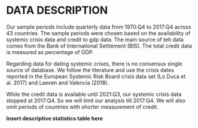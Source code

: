 # DATA DESCRIPTION

Our sample periods include quarterly data from 1970:Q4 to 2017:Q4 across 43 countries. The sample periods were chosen
based on the availability of systemic crisis data and credit to gdp data. The main source of teh data 
comes from the Bank of International Settlement (BIS). The total credit data is measured as percentage of GDP.

Regarding data for dating systemic crises, there is no consensus single source of database. We follow the literature and 
use the crisis dates reported in the European Systemic Risk Board crisis data set (Lo Duca et al. 2017) and
Laeven and Valencia (2018). 

While the credit data is available until 2021:Q3, our systemic crisis data stopped at 2017:Q4. So we will limit our analysis
till 2017:Q4. We will also omit periods of countries with shorter measurement of credit.

**Insert descriptive statistics table here**